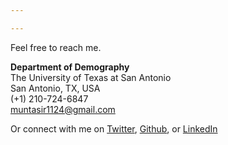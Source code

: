```yaml
---

---
```


<link rel="stylesheet" href="styles.css" type="text/css">
<link rel="stylesheet" href="academicicons/css/academicons.min.css"/>

Feel free to reach me.

**Department of Demography**<br>
The University of Texas at San Antonio<br>
San Antonio, TX, USA<br>
(+1) 210-724-6847<br>
[muntasir1124@gmail.com](muntasir1124@gmail.com)<br>

Or connect with me on [Twitter](https://twitter.com/Muntasir_M), [Github](https://github.com/muntasirmasum),
or [LinkedIn](https://www.linkedin.com/in/muntasirmasum/)